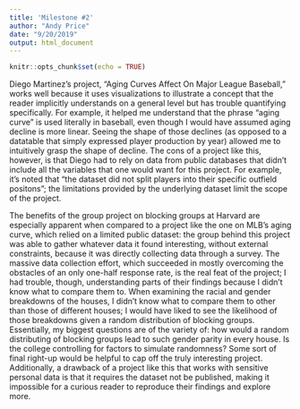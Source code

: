 ```yaml
---
title: 'Milestone #2'
author: "Andy Price"
date: "9/20/2019"
output: html_document
---
```


```r
knitr::opts_chunk$set(echo = TRUE)
```

Diego Martinez's project, "Aging Curves Affect On Major League Baseball," works well because it uses visualizations to illustrate a concept that the reader implicitly understands on a general level but has trouble quantifying specifically. For example, it helped me understand that the phrase "aging curve" is used literally in baseball, even though I would have assumed aging decline is more linear. Seeing the shape of those declines (as opposed to a datatable that simply expressed player production by year) allowed me to intuitively grasp the shape of decline. The cons of a project like this, however, is that Diego had to rely on data from public databases that didn't include all the variables that one would want for this project. For example, it's noted that "the dataset did not split players into their specific outfield positons"; the limitations provided by the underlying dataset limit the scope of the project.

The benefits of the group project on blocking groups at Harvard are especially apparent when compared to a project like the one on MLB's aging curve, which relied on a limited public dataset: the group behind this project was able to gather whatever data it found interesting, without external constraints, because it was directly collecting data through a survey. The massive data collection effort, which succeeded in mostly overcoming the obstacles of an only one-half response rate, is the real feat of the project; I had trouble, though, understanding parts of their findings because I didn't know what to compare them to. When examining the racial and gender breakdowns of the houses, I didn't know what to compare them to other than those of different houses; I would have liked to see the likelihood of those breakdowns given a random distribution of blocking groups. Essentially, my biggest questions are of the variety of: how would a random distributing of blocking groups lead to such gender parity in every house. Is the college controlling for factors to simulate randomness? Some sort of final right-up would be helpful to cap off the truly interesting project. Additionally, a drawback of a project like this that works with sensitive personal data is that it requires the dataset not be published, making it impossible for a curious reader to reproduce their findings and explore more.